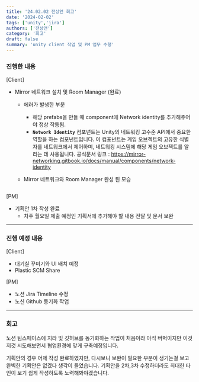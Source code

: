 ```yaml
---
title: '24.02.02 전상언 회고'
date: '2024-02-02'
tags: ['unity','jira']
authors: ['전상언']
category: '회고'
draft: false
summary: 'unity client 작업 및 PM 업무 수행'
---
```

### 진행한 내용

[Client]

- Mirror 네트워크 설치 및 Room Manager (완료)
    - 에러가 발생한 부분
        
        <Image alt="" src="https://drive.google.com/uc?id=1M8PTGc11cNd7RZhH51hbNyjS-BBYfUiF" width={400} height={800} />

        - 해당 prefabs을 만들 때 component에 Network identity를 추가해주어야 정상 작동됨.
        - **`Network Identity`** 컴포넌트는 Unity의 네트워킹 고수준 API에서 중요한 역할을 하는 컴포넌트입니다. 이 컴포넌트는 게임 오브젝트의 고유한 식별자를 네트워크에서 제어하며, 네트워킹 시스템에 해당 게임 오브젝트를 알리는 데 사용됩니다.
        공식문서 링크 : https://mirror-networking.gitbook.io/docs/manual/components/network-identity
    - Mirror 네트워크와 Room Manager 완성 된 모습
        
        <Image alt="" src="https://drive.google.com/uc?id=1jAYTZxg4RxYHhObET8bV7CMNkXXIftEW" width={900} height={400} />


[PM]

- 기획안 1차 작성 완료
    - 차주 월요일 제출 예정인 기획서에 추가해야 할 내용 전달 및 문서 보완

---

### 진행 예정 내용

[Client]

- 대기실 꾸미기와 UI 배치 예정
- Plastic SCM Share

[PM]

- 노션 Jira Timeline 수정
- 노션 Github 동기화 작업

---

### 회고

노션 팀스페이스에 지라 및 깃허브를 동기화하는 작업이 처음이라 아직 버벅이지만 이것저것 시도해보면서 협업환경에 맞게 구축예정입니다.

기획안의 경우 어제 작성 완료하였지만, 다시보니 보완이 필요한 부분이 생기는걸 보고 완벽한 기획안은 없겠다 생각이 들었습니다. 기획안을 2차,3차 수정하더라도 최대한 타인이 보기 쉽게 작성하도록 노력해봐야겠습니다.